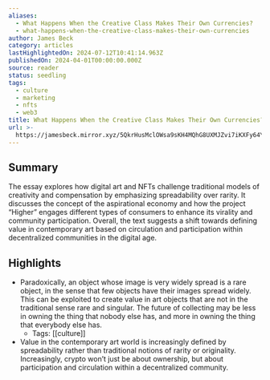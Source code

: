 ```yaml
---
aliases:
  - What Happens When the Creative Class Makes Their Own Currencies?
  - what-happens-when-the-creative-class-makes-their-own-currencies
author: James Beck
category: articles
lastHighlightedOn: 2024-07-12T10:41:14.963Z
publishedOn: 2024-04-01T00:00:00.000Z
source: reader
status: seedling
tags:
  - culture
  - marketing
  - nfts
  - web3
title: What Happens When the Creative Class Makes Their Own Currencies?
url: >-
  https://jamesbeck.mirror.xyz/5QkrHusMclOWsa9sKH4MQhG8UXMJZvi7iKXFy64YYTY?utm_source=substack&utm_medium=email
---
```

## Summary

The essay explores how digital art and NFTs challenge traditional models of creativity and compensation by emphasizing spreadability over rarity. It discusses the concept of the aspirational economy and how the project “Higher” engages different types of consumers to enhance its virality and community participation. Overall, the text suggests a shift towards defining value in contemporary art based on circulation and participation within decentralized communities in the digital age.

## Highlights

- Paradoxically, an object whose image is very widely spread is a rare object, in the sense that few objects have their images spread widely. This can be exploited to create value in art objects that are not in the traditional sense rare and singular. The future of collecting may be less in owning the thing that nobody else has, and more in owning the thing that everybody else has.
    - Tags: [[culture]]
- Value in the contemporary art world is increasingly defined by spreadability rather than traditional notions of rarity or originality. Increasingly, crypto won’t just be about ownership, but about participation and circulation within a decentralized community.

